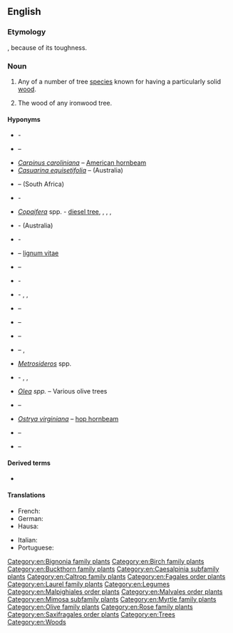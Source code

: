 ==English==
{{wikipedia}}

===Etymology===
{{compound|en|iron|wood}}, because of its toughness.

===Noun===
{{en-noun|~}}

# {{lb|en|countable}} Any of a number of tree [[species]] known for having a particularly solid [[wood]].<!--We could put a list somewhere, but I'm not sure where...-->
# {{lb|en|uncountable}} The wood of any ironwood tree.

====Hyponyms====
* {{taxlink|Acacia estrophiolata|species}} - {{vern|southern ironwood}}
* {{taxlink|Androstachys johnsonii|species}} – {{vern|Lebombo ironwood}}
* ''[[Carpinus caroliniana]]'' – [[American hornbeam]]
* ''[[Casuarina equisetifolia]]'' – {{vern|common ironwood}} (Australia)
* {{taxlink|Chionanthus foveolatus|species}} – {{vern|pock ironwood}} (South Africa)
* {{taxlink|Choricarpia subargentea|species}} - {{vern|giant ironwood}}
* ''[[Copaifera]]'' spp. - [[diesel tree]], {{vern|kerosene tree}}, {{vern|kupa'y}}, {{vern|cabismo}}, {{vern|copaúva}}
* {{taxlink|Erythrophleum chlorostachys|species}} - {{vern|Cooktown ironwood}} (Australia)
* {{taxlink|Eusideroxylon zwageri|species}} - {{vern|Borneo ironwood}}
* {{taxlink|Guaiacum officinale|species}} – [[lignum vitae]]
* {{taxlink|Guaiacum sanctum|species}} – {{vern|holywood}}
* {{taxlink|Holodiscus discolor|species}} - {{vern|creambrush}}
* {{taxlink|Hopea odorata|species}} - {{vern|white thingan}}, {{vern|Ceylon ironwood}}, {{vern|Malabar ironwood}}
* {{taxlink|Krugiodendron ferreum|species}} – {{vern|black ironwood}}
* {{taxlink|Lyonothamnus floribundus|species}} – {{vern|Lyon tree}}
* {{taxlink|Lyonothamnus lyonii|species}} – {{vern|Catalina ironwood}}
* {{taxlink|Mesua ferrea|species}} – {{vern|rose chestnut}}, {{vern|Ceylon ironwood}}
* ''[[Metrosideros]]'' spp.
* {{taxlink|Nestegis apetala|species}} - {{vern|coastal maire}}, {{vern|broad-leaved maire}}, {{vern|broad-leaved ironwood}}
* ''[[Olea]] spp.'' – Various olive trees
* {{taxlink|Olneya tesota|species}} – {{vern|desert ironwood}}
* ''[[Ostrya virginiana]]'' – [[hop hornbeam]]
* {{taxlink|Parrotia persica|species}} – {{vern|Persian ironwood}}
* {{taxlink|Tabebuia serratifolia|species}} – {{vern|yellow poui}}

====Derived terms====
* {{l|en|bastard ironwood}}

====Translations====
{{trans-top|any of a number of tree species known for having a particularly solid wood}}
* French: {{t+|fr|bois de fer|m}}
* German: {{t+|de|Eisenholz}}
* Hausa: {{t+|ha|kirni}}
{{trans-mid}}
* Italian: {{t|it|legno ferro|m}}
* Portuguese: {{t+|pt|pau-ferro|m}}
{{trans-bottom}}

[[Category:en:Bignonia family plants]]
[[Category:en:Birch family plants]]
[[Category:en:Buckthorn family plants]]
[[Category:en:Caesalpinia subfamily plants]]
[[Category:en:Caltrop family plants]]
[[Category:en:Fagales order plants]]
[[Category:en:Laurel family plants]]
[[Category:en:Legumes]]
[[Category:en:Malpighiales order plants]]
[[Category:en:Malvales order plants]]
[[Category:en:Mimosa subfamily plants]]
[[Category:en:Myrtle family plants]]
[[Category:en:Olive family plants]]
[[Category:en:Rose family plants]]
[[Category:en:Saxifragales order plants]]
[[Category:en:Trees]]
[[Category:en:Woods]]